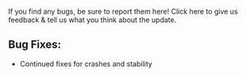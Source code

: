 If you find any bugs, be sure to report them here! Click here to give us feedback & tell us what you think about the update.

  
## **Bug Fixes:**

-   Continued fixes for crashes and stability